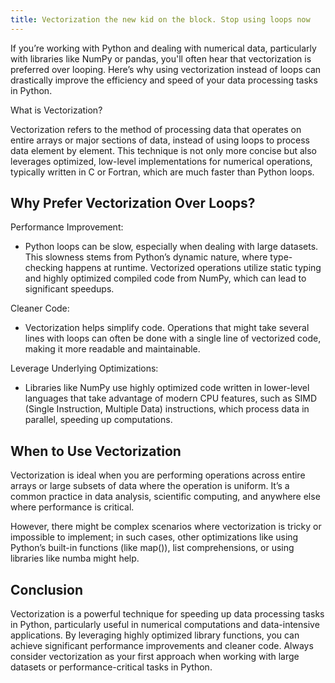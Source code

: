 ```yaml
---
title: Vectorization the new kid on the block. Stop using loops now
---
```


If you’re working with Python and dealing with numerical data, particularly with libraries like NumPy or pandas, you'll often hear that vectorization is preferred over looping. Here’s why using vectorization instead of loops can drastically improve the efficiency and speed of your data processing tasks in Python.

What is Vectorization?

Vectorization refers to the method of processing data that operates on entire arrays or major sections of data, instead of using loops to process data element by element. This technique is not only more concise but also leverages optimized, low-level implementations for numerical operations, typically written in C or Fortran, which are much faster than Python loops.

<h2>Why Prefer Vectorization Over Loops?</h2>

Performance Improvement:

- Python loops can be slow, especially when dealing with large datasets. This slowness stems from Python’s dynamic nature, where type-checking happens at runtime. Vectorized operations utilize static typing and highly optimized compiled code from NumPy, which can lead to significant speedups.

Cleaner Code:

- Vectorization helps simplify code. Operations that might take several lines with loops can often be done with a single line of vectorized code, making it more readable and maintainable.

Leverage Underlying Optimizations:

- Libraries like NumPy use highly optimized code written in lower-level languages that take advantage of modern CPU features, such as SIMD (Single Instruction, Multiple Data) instructions, which process data in parallel, speeding up computations.

<h2>When to Use Vectorization</h2>

Vectorization is ideal when you are performing operations across entire arrays or large subsets of data where the operation is uniform. It’s a common practice in data analysis, scientific computing, and anywhere else where performance is critical.

However, there might be complex scenarios where vectorization is tricky or impossible to implement; in such cases, other optimizations like using Python’s built-in functions (like map()), list comprehensions, or using libraries like numba might help.

<h2>Conclusion</h2>

Vectorization is a powerful technique for speeding up data processing tasks in Python, particularly useful in numerical computations and data-intensive applications. By leveraging highly optimized library functions, you can achieve significant performance improvements and cleaner code. Always consider vectorization as your first approach when working with large datasets or performance-critical tasks in Python.
